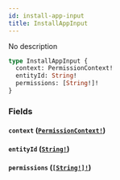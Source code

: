 ```yaml
---
id: install-app-input
title: InstallAppInput
---
```


No description

```graphql
type InstallAppInput {
  context: PermissionContext!
  entityId: String!
  permissions: [String!]!
}
```

### Fields

#### `context` ([`PermissionContext!`](/docs/graphql/enums/permission-context))

#### `entityId` ([`String!`](/docs/graphql/scalars/string))

#### `permissions` ([`[String!]!`](/docs/graphql/scalars/string))
